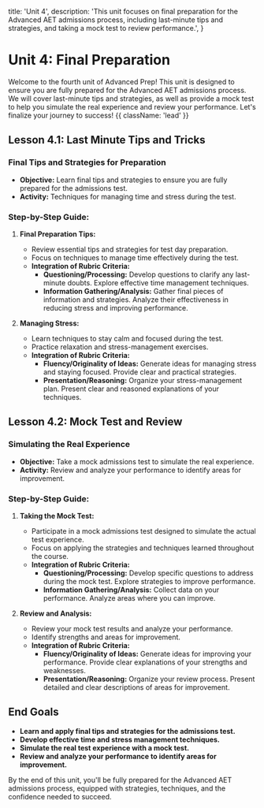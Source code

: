   title: 'Unit 4',
  description:
    'This unit focuses on final preparation for the Advanced AET admissions process, including last-minute tips and strategies, and taking a mock test to review performance.',
}

# Unit 4: Final Preparation

Welcome to the fourth unit of Advanced Prep! This unit is designed to ensure you are fully prepared for the Advanced AET admissions process. We will cover last-minute tips and strategies, as well as provide a mock test to help you simulate the real experience and review your performance. Let's finalize your journey to success! {{ className: 'lead' }}

## Lesson 4.1: Last Minute Tips and Tricks

### Final Tips and Strategies for Preparation

- **Objective:** Learn final tips and strategies to ensure you are fully prepared for the admissions test.
- **Activity:** Techniques for managing time and stress during the test.

### Step-by-Step Guide:

1. **Final Preparation Tips:**

   - Review essential tips and strategies for test day preparation.
   - Focus on techniques to manage time effectively during the test.
   - **Integration of Rubric Criteria:**
     - **Questioning/Processing:** Develop questions to clarify any last-minute doubts. Explore effective time management techniques.
     - **Information Gathering/Analysis:** Gather final pieces of information and strategies. Analyze their effectiveness in reducing stress and improving performance.

2. **Managing Stress:**

   - Learn techniques to stay calm and focused during the test.
   - Practice relaxation and stress-management exercises.
   - **Integration of Rubric Criteria:**
     - **Fluency/Originality of Ideas:** Generate ideas for managing stress and staying focused. Provide clear and practical strategies.
     - **Presentation/Reasoning:** Organize your stress-management plan. Present clear and reasoned explanations of your techniques.

## Lesson 4.2: Mock Test and Review

### Simulating the Real Experience

- **Objective:** Take a mock admissions test to simulate the real experience.
- **Activity:** Review and analyze your performance to identify areas for improvement.

### Step-by-Step Guide:

1. **Taking the Mock Test:**

   - Participate in a mock admissions test designed to simulate the actual test experience.
   - Focus on applying the strategies and techniques learned throughout the course.
   - **Integration of Rubric Criteria:**
     - **Questioning/Processing:** Develop specific questions to address during the mock test. Explore strategies to improve performance.
     - **Information Gathering/Analysis:** Collect data on your performance. Analyze areas where you can improve.

2. **Review and Analysis:**

   - Review your mock test results and analyze your performance.
   - Identify strengths and areas for improvement.
   - **Integration of Rubric Criteria:**
     - **Fluency/Originality of Ideas:** Generate ideas for improving your performance. Provide clear explanations of your strengths and weaknesses.
     - **Presentation/Reasoning:** Organize your review process. Present detailed and clear descriptions of areas for improvement.

## End Goals

- **Learn and apply final tips and strategies for the admissions test.**
- **Develop effective time and stress management techniques.**
- **Simulate the real test experience with a mock test.**
- **Review and analyze your performance to identify areas for improvement.**

By the end of this unit, you'll be fully prepared for the Advanced AET admissions process, equipped with strategies, techniques, and the confidence needed to succeed.
